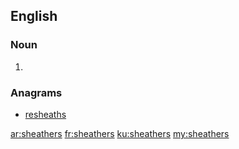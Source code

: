 ==English==

===Noun===
{{head|en}}

# {{plural of|sheather}}

===Anagrams===
* [[resheaths#English|resheaths]]

[[ar:sheathers]]
[[fr:sheathers]]
[[ku:sheathers]]
[[my:sheathers]]